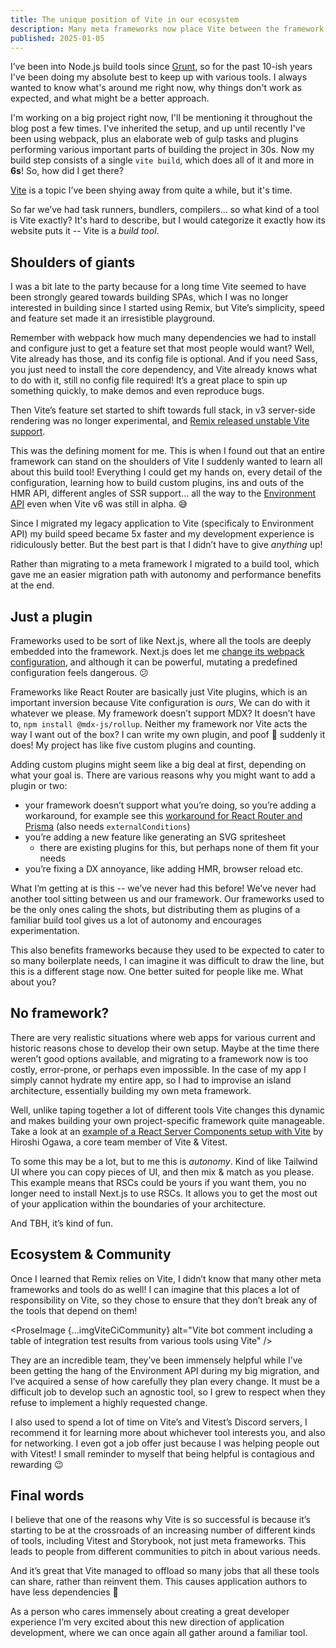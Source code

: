 ```yaml
---
title: The unique position of Vite in our ecosystem
description: Many meta frameworks now place Vite between the framework and the developer. Let's explore what this means for us in comparison to how frameworks used to be.
published: 2025-01-05
---
```



I’ve been into Node.js build tools since [Grunt](https://gruntjs.com), so for the past 10-ish years I've been doing my absolute best to keep up with various tools. I always wanted to know what's around me right now, why things don't work as expected, and what might be a better approach.

I'm working on a big project right now, I'll be mentioning it throughout the blog post a few times. I've inherited the setup, and up until recently I've been using webpack, plus an elaborate web of gulp tasks and plugins performing various important parts of building the project in 30s. Now my build step consists of a single `vite build`, which does all of it and more in **6s**! So, how did I get there?

[Vite](https://vite.dev/) is a topic I’ve been shying away from quite a while, but it's time.

So far we’ve had task runners, bundlers, compilers… so what kind of a tool is Vite exactly? It's hard to describe, but I would categorize it exactly how its website puts it -- Vite is a _build tool_.

## Shoulders of giants

I was a bit late to the party because for a long time Vite seemed to have been strongly geared towards building SPAs, which I was no longer interested in building since I started using Remix, but Vite’s simplicity, speed and feature set made it an irresistible playground.

Remember with webpack how much many dependencies we had to install and configure just to get a feature set that most people would want? Well, Vite already has those, and its config file is optional. And if you need Sass, you just need to install the core dependency, and Vite already knows what to do with it, still no config file required! It’s a great place to spin up something quickly, to make demos and even reproduce bugs.

Then Vite’s feature set started to shift towards full stack, in v3 server-side rendering was no longer experimental, and [Remix released unstable Vite support](https://remix.run/blog/remix-heart-vite).

This was the defining moment for me. This is when I found out that an entire framework can stand on the shoulders of Vite I suddenly wanted to learn all about this build tool! Everything I could get my hands on, every detail of the configuration, learning how to build custom plugins, ins and outs of the HMR API, different angles of SSR support... all the way to the [Environment API](https://vite.dev/guide/api-environment.html#environment-api) even when Vite v6 was still in alpha. 😅

Since I migrated my legacy application to Vite (specificaly to Environment API) my build speed became 5x faster and my development experience is ridiculously better. But the best part is that I didn’t have to give _anything_ up!

Rather than migrating to a meta framework I migrated to a build tool, which gave me an easier migration path with autonomy and performance benefits at the end.

## Just a plugin

Frameworks used to be sort of like Next.js, where all the tools are deeply embedded into the framework. Next.js does let me [change its webpack configuration](https://nextjs.org/docs/app/api-reference/config/next-config-js/webpack), and although it can be powerful, mutating a predefined configuration feels dangerous. 😕

Frameworks like React Router are basically just Vite plugins, which is an important inversion because Vite configuration is _ours_, We can do with it whatever we please. My framework doesn’t support MDX? It doesn’t have to, `npm install @mdx-js/rollup`. Neither my framework nor Vite acts the way I want out of the box? I can write my own plugin, and poof 💨 suddenly it does! My project has like five custom plugins and counting.

Adding custom plugins might seem like a big deal at first, depending on what your goal is. There are various reasons why you might want to add a plugin or two:

- your framework doesn’t support what you’re doing, so you’re adding a workaround, for example see this [workaround for React Router and Prisma](https://github.com/remix-run/react-router/issues/12610#issuecomment-2558799620) (also needs `externalConditions`)
- you’re adding a new feature like generating an SVG spritesheet
	- there are existing plugins for this, but perhaps none of them fit your needs
- you’re fixing a DX annoyance, like adding HMR, browser reload etc.

What I’m getting at is this -- we’ve never had this before! We’ve never had another tool sitting between us and our framework. Our frameworks used to be the only ones caling the shots, but distributing them as plugins of a familiar build tool gives us a lot of autonomy and encourages experimentation.

This also benefits frameworks because they used to be expected to cater to so many boilerplate needs, I can imagine it was difficult to draw the line, but this is a different stage now. One better suited for people like me. What about you?

## No framework?

There are very realistic situations where web apps for various current and historic reasons chose to develop their own setup. Maybe at the time there weren’t good options available, and migrating to a framework now is too costly, error-prone, or perhaps even impossible. In the case of my app I simply cannot hydrate my entire app, so I had to improvise an island architecture, essentially building my own meta framework.

Well, unlike taping together a lot of different tools Vite changes this dynamic and makes building your own project-specific framework quite manageable. Take a look at an [example of a React Server Components setup with Vite](https://github.com/hi-ogawa/vite-environment-examples/tree/f8624d7d64dbd5526e68baa4415253c0bdea0600/examples/react-server) by Hiroshi Ogawa, a core team member of Vite & Vitest.

To some this may be a lot, but to me this is _autonomy_. Kind of like Tailwind UI where you can copy pieces of UI, and then mix & match as you please. This example means that RSCs could be yours if you want them, you no longer need to install Next.js to use RSCs. It allows you to get the most out of your application within the boundaries of your architecture.

And TBH, it’s kind of fun.

## Ecosystem & Community

Once I learned that Remix relies on Vite, I didn’t know that many other meta frameworks and tools do as well! I can imagine that this places a lot of responsibility on Vite, so they chose to ensure that they don’t break any of the tools that depend on them!

<ProseImage {...imgViteCiCommunity} alt="Vite bot comment including a table of integration test results from various tools using Vite" />

They are an incredible team, they’ve been immensely helpful while I’ve been getting the hang of the Environment API during my big migration, and I’ve acquired a sense of how carefully they plan every change. It must be a difficult job to develop such an agnostic tool, so I grew to respect when they refuse to implement a highly requested change.

I also used to spend a lot of time on Vite’s and Vitest’s Discord servers, I recommend it for learning more about whichever tool interests you, and also for networking. I even got a job offer just because I was helping people out with Vitest! I small reminder to myself that being helpful is contagious and rewarding 😉

## Final words

I believe that one of the reasons why Vite is so successful is because it’s starting to be at the crossroads of an increasing number of different kinds of tools, including Vitest and Storybook, not just meta frameworks. This leads to people from different communities to pitch in about various needs.

And it’s great that Vite managed to offload so many jobs that all these tools can share, rather than reinvent them. This causes application authors to have less dependencies 👏

As a person who cares immensely about creating a great developer experience I’m very excited about this new direction of application development, where we can once again all gather around a familiar tool.

